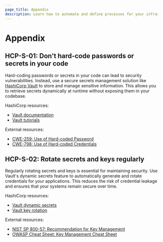 ```yaml
---
page_title: Appendix
description: Learn how to automate and define processes for your infrastructure.
---
```


# Appendix

## HCP-S-01: Don't hard-code passwords or secrets in your code
Hard-coding passwords or secrets in your code can lead to security vulnerabilities. Instead, use a secure secrets management solution like [HashiCorp Vault](/vault) to store and manage sensitive information. This allows you to retrieve secrets dynamically at runtime without exposing them in your codebase.

HashiCorp resources:
- [Vault documentation](/vault/docs)
- [Vault tutorials](/vault/tutorials)

External resources:
-  [CWE-259: Use of Hard-coded Password](https://cwe.mitre.org/data/definitions/259.html)
-  [CWE-798: Use of Hard-coded Credentials](https://cwe.mitre.org/data/definitions/798.html)


## HCP-S-02: Rotate secrets and keys regularly
Regularly rotating secrets and keys is essential for maintaining security. Use Vault's dynamic secrets feature to automatically generate and rotate credentials for your applications. This reduces the risk of credential leakage and ensures that your systems remain secure over time.

HashiCorp resources:
- [Vault dynamic secrets](/vault/docs/secrets/dynamic)
- [Vault key rotation](/vault/docs/concepts/rotation)

External resources:
- [NIST SP 800-57: Recommendation for Key Management](https://csrc.nist.gov/publications/detail/sp/800-57/part-1/rev-5/final)
- [OWASP Cheat Sheet: Key Management Cheat Sheet](https://cheatsheetseries.owasp.org/cheatsheets/Key_Management_Cheat_Sheet.html)